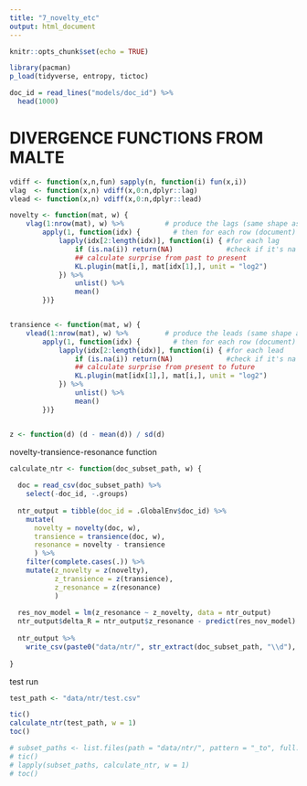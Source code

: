 ```yaml
---
title: "7_novelty_etc"
output: html_document
---
```


```r
knitr::opts_chunk$set(echo = TRUE)

library(pacman)
p_load(tidyverse, entropy, tictoc)

doc_id = read_lines("models/doc_id") %>%
  head(1000)
```


# DIVERGENCE FUNCTIONS FROM MALTE
```r
vdiff <- function(x,n,fun) sapply(n, function(i) fun(x,i))
vlag  <- function(x,n) vdiff(x,0:n,dplyr::lag)
vlead <- function(x,n) vdiff(x,0:n,dplyr::lead)

novelty <- function(mat, w) {
    vlag(1:nrow(mat), w) %>%          # produce the lags (same shape as document)
        apply(1, function(idx) {        # then for each row (document)
            lapply(idx[2:length(idx)], function(i) { #for each lag
                if (is.na(i)) return(NA)             #check if it's na (we're at beginning / end of data)
                ## calculate surprise from past to present
                KL.plugin(mat[i,], mat[idx[1],], unit = "log2")
            }) %>%
                unlist() %>%
                mean()
        })}


transience <- function(mat, w) {
    vlead(1:nrow(mat), w) %>%         # produce the leads (same shape as document)
        apply(1, function(idx) {        # then for each row (document)
            lapply(idx[2:length(idx)], function(i) { #for each lead
                if (is.na(i)) return(NA)             #check if it's na (we're at beginning / end of data)
                ## calculate surprise from present to future
                KL.plugin(mat[idx[1],], mat[i,], unit = "log2")
            }) %>%
                unlist() %>%
                mean()
        })}


z <- function(d) (d - mean(d)) / sd(d)
```


novelty-transience-resonance function
```r
calculate_ntr <- function(doc_subset_path, w) {
  
  doc = read_csv(doc_subset_path) %>%
    select(-doc_id, -.groups)
  
  ntr_output = tibble(doc_id = .GlobalEnv$doc_id) %>%
    mutate(
      novelty = novelty(doc, w),
      transience = transience(doc, w),
      resonance = novelty - transience
      ) %>%
    filter(complete.cases(.)) %>%
    mutate(z_novelty = z(novelty),
           z_transience = z(transience),
           z_resonance = z(resonance)
           )
  
  res_nov_model = lm(z_resonance ~ z_novelty, data = ntr_output)
  ntr_output$delta_R = ntr_output$z_resonance - predict(res_nov_model)
  
  ntr_output %>%
    write_csv(paste0("data/ntr/", str_extract(doc_subset_path, "\\d"), "_from.csv"))
  
}
```

test run
```r
test_path <- "data/ntr/test.csv"

tic()
calculate_ntr(test_path, w = 1)
toc()

# subset_paths <- list.files(path = "data/ntr/", pattern = "_to", full.names = T)
# tic()
# lapply(subset_paths, calculate_ntr, w = 1)
# toc()
```

